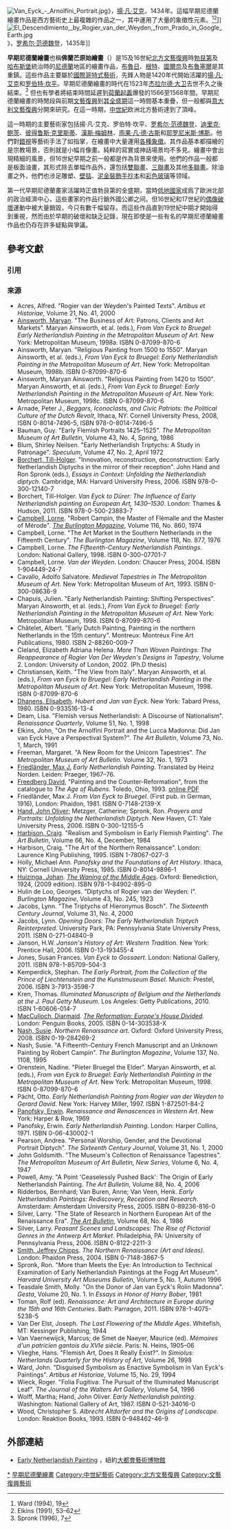[[Image:Van_Eyck_-_Arnolfini_Portrait.jpg|thumb]]》，[[揚·凡·艾克|揚·凡·艾克]]，1434年。這幅早期尼德蘭繪畫作品是西方藝術史上最複雜的作品之一，其中運用了大量的象徵性元素。<ref>Ward (1994), 19</ref><ref>Elkins (1991), 53–62</ref>]]
[[File:El_Descendimiento,_by_Rogier_van_der_Weyden,_from_Prado_in_Google_Earth.jpg|thumb]]》，[[罗希尔·范德魏登|罗希尔·范德魏登]]，1435年]]

'''早期尼德蘭繪畫'''也稱'''佛蘭芒原始繪畫'''（{{Lang-nl|Vlaamse Primitieven}}）是15及16世紀[[北方文藝復興|北方文藝復興]]時[[勃艮第統治尼德蘭時代|勃艮第]]及[[哈布斯堡統治尼德蘭時代|哈布斯堡]]統治時的[[尼德蘭|尼德蘭]]地區的繪畫作品，[[布魯日|布魯日]]、[[根特|根特]]、[[圖爾奈|圖爾奈]]及[[布魯塞爾|布魯塞爾]]是其重鎮。這些作品主要屬於[[國際哥特式藝術|國際哥特式藝術]]，先鋒人物是1420年代開始活躍的[[揚·凡·艾克|揚·凡·艾克]]和[[罗伯特·坎平|罗伯特·坎平]]。早期尼德蘭繪畫的時代在1523年[[杰拉尔德·大卫|杰拉尔德·大卫]]去世不久之後結束。<ref name = "Spronk7">Spronk (1996), 7</ref> 但也有學者將結束時間延遲到[[荷蘭起義|荷蘭起義]]爆發的1566至1568年間。早期尼德蘭繪畫的時閒段與前期[[文藝復興|文藝復興]]到[[文藝復興全盛期|其全盛期]]這一時間基本重疊，但一般都與[[意大利文藝復興|意大利文藝復興]]分開來研究。在這一時期，[[中世紀|中世紀]]欧洲北方藝術達到了頂峰。

這一時期的主要藝術家包括揚·凡·艾克、罗伯特·坎平、[[罗希尔·范德魏登|罗希尔·范德魏登]]、[[迪里克·鲍茨|迪里克·鲍茨]]、[[彼得鲁斯·克里斯蒂|彼得鲁斯·克里斯蒂]]、[[漢斯·梅姆林|漢斯·梅姆林]]、[[雨果·凡·德·古斯|雨果·凡·德·古斯]]和[[耶罗尼米斯·博斯|耶罗尼米斯·博斯]]。他們對[[錯視|錯視]]等藝術手法了如指掌，在繪畫中大量運用[[圖像誌|各種象徵]]。其作品基本都描繪的是宗教場景，否則就是小幅肖像畫。純粹的寫實或神話場景均不多見。繪畫中會出現精細的風景，但16世紀早期之前一般都是作為背景來使用。他們的作品一般都是板面油畫，其形式除去單幅作品外，還包括[[雙聯畫|雙聯畫]]、[[三聯畫|三聯畫]]及其他[[多聯畫|多聯畫]]。除油畫之外，他們也涉足雕塑、[[壁毯|壁毯]]、[[泥金裝飾手抄本|泥金裝飾手抄本]]和[[彩色玻璃|彩色玻璃]]等领域。

第一代早期尼德蘭畫家活躍時正值勃艮第的全盛期，當時[[低地國家|低地國家]]成爲了歐洲北部的政治經濟中心，這些畫家的作品行銷外國公卿之间。但16世紀和17世紀的[[破壞偶像主義|偶像破壞]]運動中被大量銷毀，今只有數千幅留存。而這些作品直到19世紀中期才開始得到重視，然而由於早期的破壞和缺乏記錄，現在即使是一些有名的早期尼德蘭繪畫作品也仍存在許多疑點與爭議。

==參考文獻==

===引用===
{{reflist|30em}}

===來源===
{{refbegin|30em}}
* Acres, Alfred. "Rogier van der Weyden's Painted Texts". ''Artibus et Historiae'', Volume 21, No. 41, 2000
* [[Maryan_Ainsworth|Ainsworth, Maryan]]. "The Business of Art: Patrons, Clients and Art Markets". Maryan Ainsworth, et al. (eds.), ''From Van Eyck to Bruegel: Early Netherlandish Painting in the Metropolitan Museum of Art''.  New York: Metropolitan Museum, 1998a. ISBN 0-87099-870-6
* Ainsworth, Maryan. "Religious Painting from 1500 to 1550". Maryan Ainsworth, et al. (eds.), ''From Van Eyck to Bruegel: Early Netherlandish Painting in the Metropolitan Museum of Art''.  New York: Metropolitan Museum, 1998b. ISBN 0-87099-870-6
* Ainsworth, Maryan Ainsworth. "Religious Painting from 1420 to 1500". Maryan Ainsworth, et al. (eds.), ''From Van Eyck to Bruegel: Early Netherlandish Painting in the Metropolitan Museum of Art''.  New York: Metropolitan Museum, 1998c. ISBN 0-87099-870-6
* Arnade, Peter J., ''Beggars, Iconoclasts, and Civic Patriots: the Political Culture of the Dutch Revolt'', Ithaca, NY: Cornell University Press, 2008, ISBN 0-8014-7496-5, ISBN 978-0-8014-7496-5
* Bauman, Guy. "Early Flemish Portraits 1425–1525". ''The Metropolitan Museum of Art Bulletin'', Volume 43, No. 4, Spring, 1986
* Blum, Shirley Neilsen. "Early Netherlandish Triptychs: A Study in Patronage". ''Speculum'', Volume 47, No. 2, April 1972
* [[Till-Holger_Borchert|Borchert, Till-Holger]]. "Innovation, reconstruction, deconstruction: Early Netherlandish Diptychs in the mirror of their reception". John Hand and Ron Spronk (eds.), ''Essays in Context: Unfolding the Netherlandish diptych''. Cambridge, MA: Harvard University Press, 2006. ISBN 978-0-300-12140-7
* Borchert, Till-Holger. ''Van Eyck to Dürer: The Influence of Early Netherlandish painting on European Art, 1430–1530''. London: Thames & Hudson, 2011. ISBN 978-0-500-23883-7
* [[Lorne_Campbell_(art_historian)|Campbell, Lorne]]. "Robert Campin, the Master of Flémalle and the Master of Mérode". ''[[The_Burlington_Magazine|The Burlington Magazine]]'', Volume 116, No. 860, 1974
* Campbell, Lorne. "The Art Market in the Southern Netherlands in the Fifteenth Century". ''The Burlington Magazine'', Volume 118, No. 877, 1976
* Campbell, Lorne. ''The Fifteenth-Century Netherlandish Paintings''. London: National Gallery, 1998. ISBN 0-300-07701-7
* Campbell, Lorne. ''Van der Weyden''. London: Chaucer Press, 2004. ISBN 1-904449-24-7
* Cavallo, Adolfo Salvatore. ''Medieval Tapestries in The Metropolitan Museum of Art''. New York: Metropolitan Museum of Art, 1993. ISBN 0-300-08636-9
* Chapuis, Julien. "Early Netherlandish Painting: Shifting Perspectives". Maryan Ainsworth, et al. (eds.), ''From Van Eyck to Bruegel: Early Netherlandish Painting in the Metropolitan Museum of Art''.  New York: Metropolitan Museum, 1998. ISBN 0-87099-870-6
* Châtelet, Albert. "Early Dutch Painting, Painting in the northern Netherlands in the 15th century". Montreux: Montreux Fine Art Publications, 1980. ISBN 2-88260-009-7
* Cleland, Elizabeth Adriana Helena. ''More Than Woven Paintings: The Reappearance of Rogier Van Der Weyden's Designs in Tapestry'', Volume 2. London: University of London, 2002. (Ph.D thesis)
* Christiansen, Keith. "The View from Italy". Maryan Ainsworth, et al. (eds.), ''From van Eyck to Bruegel: Early Netherlandish Painting in the Metropolitan Museum of Art''. New York: Metropolitan Museum, 1998. ISBN 0-87099-870-6
* [[Elisabeth_Dhanens|Dhanens, Elisabeth]]. ''Hubert and Jan van Eyck''. New York: Tabard Press, 1980. ISBN 0-933516-13-4
* Deam, Lisa. "Flemish versus Netherlandish: A Discourse of Nationalism". ''Renaissance Quarterly'', Volume 51, No. 1, 1998
* Elkins, John, "On the Arnolfini Portrait and the Lucca Madonna: Did Jan van Eyck Have a Perspectival System?". ''The Art Bulletin'', Volume 73, No. 1, March, 1991
* Freeman, Margaret. "A New Room for the Unicorn Tapestries". ''The Metropolitan Museum of Art Bulletin''. Volume 32, No. 1, 1973
* [[Max_Jakob_Friedländer|Friedländer, Max J.]] ''Early Netherlandish Painting''. Translated by Heinz Norden. Leiden: Praeger, 1967–76. {{OCLC|61544744}}
* [[David_Freedberg|Freedberg David]], "Painting and the Counter-Reformation", from the catalogue to ''The Age of Rubens''. Toledo, Ohio, 1993. [https://docs.google.com/viewer?a=v&q=cache:bLkFlBoGaT8J:www.columbia.edu/cu/arthistory/faculty/Freedberg/Painting-and-Counter-Reformation.pdf+&hl=en&gl=uk&pid=bl&srcid=ADGEEShIVkFMhpzW9reV2B2yVw4kTaETRm-Lwcm1_lsYcY-7BLopE38RyFHVFqGGTTeYMAD7IoOV6GI3Yo_QLFG2YGiDlWjcGyNDBIJcjBUiDDXF6tbgTYHB0qnTZfSABY7951UOigAs&sig=AHIEtbQ3HJ2Ypat9-3ShJSpI5-9Yl4TuYw online PDF] {{Wayback|url=https://docs.google.com/viewer?a=v&q=cache%3AbLkFlBoGaT8J%3Awww.columbia.edu%2Fcu%2Farthistory%2Ffaculty%2FFreedberg%2FPainting-and-Counter-Reformation.pdf+&hl=en&gl=uk&pid=bl&srcid=ADGEEShIVkFMhpzW9reV2B2yVw4kTaETRm-Lwcm1_lsYcY-7BLopE38RyFHVFqGGTTeYMAD7IoOV6GI3Yo_QLFG2YGiDlWjcGyNDBIJcjBUiDDXF6tbgTYHB0qnTZfSABY7951UOigAs&sig=AHIEtbQ3HJ2Ypat9-3ShJSpI5-9Yl4TuYw |date=20210224061358 }}
* Friedländer, Max J. ''From Van Eyck to Bruegel''. (First pub. in German, 1916), London: Phaidon, 1981. ISBN 0-7148-2139-X
* [[John_Oliver_Hand|Hand, John Oliver]]; Metzger, Catherine; Spronk, Ron. ''Prayers and Portraits: Unfolding the Netherlandish Diptych''. New Haven, CT: Yale University Press, 2006. ISBN 0-300-12155-5
* [[Craig_Harbison|Harbison, Craig]]. "Realism and Symbolism in Early Flemish Painting". ''The Art Bulletin'', Volume 66, No. 4, December, 1984
* Harbison, Craig. "The Art of the Northern Renaissance". London: Laurence King Publishing, 1995. ISBN 1-78067-027-3
* Holly, Michael Ann. ''Panofsky and the Foundations of Art History''. Ithaca, NY: Cornell University Press, 1985. ISBN 0-8014-9896-1
* [[Johan_Huizinga|Huizinga, Johan]]. ''[[The_Autumn_of_the_Middle_Ages|The Waning of the Middle Ages]]''. Oxford: Benediction, 1924, (2009 edition). ISBN 978-1-84902-895-0
* Hulin de Loo, Georges. "Diptychs of Rogier van der Weyden: I". ''Burlington Magazine'', Volume 43, No. 245, 1923
* Jacobs, Lynn. "The Triptychs of Hieronymus Bosch". ''The Sixteenth Century Journal'', Volume 31, No. 4, 2000
* Jacobs, Lynn. ''Opening Doors: The Early Netherlandish Triptych Reinterpreted''. University Park, PA: Pennsylvania State University Press, 2011. ISBN 0-271-04840-9
* Janson, H.W. ''Janson's History of Art: Western Tradition''. New York: Prentice Hall, 2006. ISBN 0-13-193455-4
* Jones, Susan Frances. ''Van Eyck to Gossaert''. London: National Gallery, 2011. ISBN 978-1-85709-504-3
* Kemperdick, Stephan. ''The Early Portrait, from the Collection of the Prince of Liechtenstein and the Kunstmuseum Basel''. Munich: Prestel, 2006. ISBN 3-7913-3598-7
* Kren, Thomas. ''Illuminated Manuscripts of Belgium and the Netherlands at the J. Paul Getty Museum''. Los Angeles: Getty Publications, 2010. ISBN 1-60606-014-7
* [[Diarmaid_MacCulloch|MacCulloch, Diarmaid]]. ''[[The_Reformation:_A_History|The Reformation: Europe's House Divided]]''. London: Penguin Books, 2005. ISBN 0-14-303538-X
* [[Susie_Nash|Nash, Susie]]. ''Northern Renaissance art''. Oxford: Oxford University Press, 2008. ISBN 0-19-284269-2
* Nash, Susie. "A Fifteenth-Century French Manuscript and an Unknown Painting by Robert Campin". ''The Burlington Magazine'', Volume 137, No. 1108, 1995
* Orenstein, Nadine. "Pieter Bruegel the Elder". Maryan Ainsworth, et al. (eds.), ''From van Eyck to Bruegel: Early Netherlandish Painting in the Metropolitan Museum of Art''. New York: Metropolitan Museum, 1998. ISBN 0-87099-870-6
* Pächt, Otto. ''Early Netherlandish Painting from Rogier van der Weyden to Gerard David''. New York: Harvey Miller, 1997. ISBN 1-872501-84-2
* [[Erwin_Panofsky|Panofsky, Erwin]]. ''Renaissance and Renascences in Western Art''. New York: Harper & Row, 1969
* Panofsky, Erwin. ''Early Netherlandish Painting''. London: Harper Collins, 1971. ISBN 0-06-430002-1
* Pearson, Andrea. "Personal Worship, Gender, and the Devotional Portrait Diptych". ''The Sixteenth Century Journal'', Volume 31, No. 1, 2000
* John Goldsmith. "The Museum's Collection of Renaissance Tapestries". ''The Metropolitan Museum of Art Bulletin, New Series'', Volume 6, No. 4, 1947
* Powell, Amy. "A Point 'Ceaselessly Pushed Back': The Origin of Early Netherlandish Painting. ''The Art Bulletin'', Volume 88, No. 4, 2006
* Ridderbos, Bernhard; Van Buren, Anne; Van Veen, Henk. ''Early Netherlandish Paintings: Rediscovery, Reception and Research''. Amsterdam: Amsterdam University Press, 2005. ISBN 0-89236-816-0
* Silver, Larry. "The State of Research in Northern European Art of the Renaissance Era". ''[[The_Art_Bulletin|The Art Bulletin]]'', Volume 68, No. 4, 1986
* Silver, Larry. ''Peasant Scenes and Landscapes: The Rise of Pictorial Genres in the Antwerp Art Market''. Philadelphia, PA: University of Pennsylvania Press, 2006. ISBN 0-8122-2211-3
* [[Jeffrey_Chipps_Smith|Smith, Jeffrey Chipps]]. ''The Northern Renaissance (Art and Ideas)''. London: Phaidon Press, 2004. ISBN 0-7148-3867-5
* Spronk, Ron. "More than Meets the Eye: An Introduction to Technical Examination of Early Netherlandish Paintings at the Fogg Art Museum". ''Harvard University Art Museums Bulletin'', Volume 5, No. 1, Autumn 1996
* Teasdale Smith, Molly. "On the Donor of Jan van Eyck's Rolin Madonna". ''Gesta'', Volume 20, No. 1. In ''Essays in Honor of Harry Bober'', 1981
* Toman, Rolf (ed). ''Renaissance: Art and Architecture in Europe during the 15th and 16th Centuries''. Bath: Parragon, 2011. ISBN 978-1-4075-5238-5
* Van Der Elst, Joseph. ''The Last Flowering of the Middle Ages''. Whitefish, MT: Kessinger Publishing, 1944
* Van Vaernewijck, Marcus; de Smet de Naeyer, Maurice (ed). ''Mémoires d'un patricien gantois du XVIe siècle''. Paris: N. Heins, 1905–06
* Vlieghe, Hans. "Flemish Art, Does It Really Exist?". In ''Simiolus: Netherlands Quarterly for the History of Art'', Volume 26, 1998
* Ward, John. "Disguised Symbolism as Enactive Symbolism in Van Eyck's Paintings". ''Artibus et Historiae'', Volume 15, No. 29, 1994
* Wieck, Roger. "Folia Fugitiva: The Pursuit of the Illuminated Manuscript Leaf". ''The Journal of the Walters Art Gallery'', Volume 54, 1996
* Wolff, Martha; Hand, John Oliver. ''Early Netherlandish painting''. Washington: National Gallery of Art, 1987. ISBN 0-521-34016-0
* Wood, Christopher S. ''Albrecht Altdorfer and the Origins of Landscape''. London: Reaktion Books, 1993. ISBN 0-948462-46-9
{{refend}}

==外部連結==
* [http://www.metmuseum.org/toah/hd/enet/hd_enet.htm Early Netherlandish Painting] {{Wayback|url=http://www.metmuseum.org/toah/hd/enet/hd_enet.htm |date=20210202000323 }}，紐約[[大都會藝術博物館|大都會藝術博物館]]{{en}}
{{西方藝術運動}}

[[Category:荷蘭畫家|*]]
[[Category:早期尼德蘭繪畫|]]
[[Category:中世紀藝術|Category:中世紀藝術]]
[[Category:北方文藝復興|Category:北方文藝復興]]
[[Category:文藝復興藝術|Category:文藝復興藝術]]
